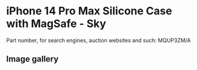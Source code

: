
# iPhone 14 Pro Max Silicone Case with MagSafe - Sky

Part number, for search engines, auction websites and such: MQUP3ZM/A

## Image gallery

<div style={{ width: '100%', maxWidth: '768px' }}>
<GalleryComponent
    images={[
      {
        original: "/everysource/MQUP3.webp",
        thumbnail: "/everypreview/MQUP3.webp",
      },
      {
        original: "/everysource/MQUP3_AV1.webp",
        thumbnail: "/everypreview/MQUP3_AV1.webp",
      },
      {
        original: "/everysource/MQUP3_AV2.webp",
        thumbnail: "/everypreview/MQUP3_AV2.webp",
      },
      {
        original: "/everysource/MQUP3_AV3.webp",
        thumbnail: "/everypreview/MQUP3_AV3.webp",
      }
    ]}
  />
</div>